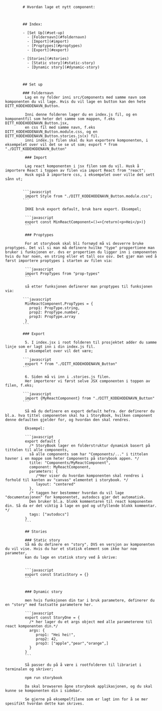             # Hvordan lage et nytt component:



            ## Index:

            - [Set Up](#set-up)
              - [Foldernavn](#foldernavn)
              - [Import](#import)
              - [Proptypes](#proptypes)
              - [Export](#export)

            - [Stories](#stories)
              - [Static story](#static-story)
              - [Dynamic story](#dynamic-story)



            ## Set up

            ### Foldernavn
             Lag en ny folder inni src/Components med samme navn som komponenten du vil lage. Hvis du vil lage en button kan den hete DITT_KODEHODENAVN_Button.

             Inni denne folderen lager du en index.js fil, og en komponentfil som heter det samme som mappen, f.eks DITT_KODEHODENAVN_Button.jsx,
             en css fil med samme navn, f.eks DITT_KODEHODENAVN_Button.module.css, og en DITT_KODEHODENAVN_Button.stories.js(x) fil.
             inni index.js filen skal du kun exportere komponenten, i eksempelet over vil det se se ut som; export * from "./DITT_KODEHODENAVN_Button"

             ### Import

             Lag react komponenten i jsx filen som du vil. Husk å importere React i toppen av filen via import React from "react";
             Husk også å importere css, i eksempelet over ville det sett sånn ut;


            ```javascript
             import Style from "./DITT_KODEHODENAVN_Button.module.css";
            ```

             IKKE bruk export default, bruk bare export. Eksempel;

             ```javascript
             export const MinReactComponent=()=>{return(<p>Hei</p>)}
             ```

             ### Proptypes

             For at storybook skal bli fornøyd må vi desverre bruke proptypes. Det vil si man må definere hvilke "type" proppertiene man bruker i funksjonen er. dvs er propertien du ligger inn i componenten hvis du har noen, en string eller et tall osv osv. Det gjør man ved å først importere proptypes i starten av filen via:

             ```javascript
             import PropTypes from "prop-types"
             ```

             så etter funksjonen definerer man proptypes til funksjonen via:

            ```javascript
             MinReactComponent.PropTypes = {
               prop1: PropType.string,
               prop2: PropType.number,
               prop3: PropType.array
             }
            ```

            ### Export

             5. I index.jsx i root folderen til prosjektet adder du samme linje som er lagt inn i din index.js fil.
             I eksempelet over vil det være;

            ```javascript
             export * from "./DITT_KODEHODENAVN_Button"
            ```

             6. Siden må vi inn i .stories.js filen.
             Her importerer vi først selve JSX componenten i toppen av filen, f.eks;

            ```javascript
             import {MyReactComponent} from "./DITT_KODEHODENAVN_Button"
            ```

             Så må du definere en export default hefra. der definerer du bl.a. hva tittel componenten skal ha i StoryBook, hvilken component denne defaulten gjelder for, og hvordan den skal rendres.

             Eksempel:

             ```javascript
             export default {
               /* StoryBook lager en folderstruktur dynamisk basert på tittelen til alle components,
               så alle components som har "Components/..." i tittelen havner i en mappe som heter Components på storybook appen. */
               title: "Components/MyReactComponent",
               component: MyReactComponent,
               parameters: {
                  /*Her viser du hvordan komponenten skal rendres i forhold til kanten av "canvas" elementet i storybook. */
                  layout: "centered"
               },
               /* taggen her bestemmer hvordan du vil lage "documentasjonen" for komponentet, autodocs gjør det automatisk.
               Den bruker bl.a. blokk kommentaren til react komponenten din. Så da er det viktig å lage en god og utfyllende blokk kommentar. */
               tags: ["autodocs"]
             }
             ```

             ## Stories

             ### Static story
             Så må du definere en "story". DVS en versjon av komponenten du vil vise. Hvis du har et statisk element som ikke har noe parameter,
             kan du lage en statisk story ved å skrive:


             ```javascript
             export const StaticStory = {}
             ```


             ### Dynamic story

             men hvis funksjonen din tar i bruk parametere, definerer du en "story" med fastsatte parametere her.

             ```javascript
             export const StoryOne = {
               /* her lager du et args object med alle parameterene til react komponenten din.*/
               args: {
                  prop1: "Hei hei!",
                  prop2: 42,
                  prop3: ["apple","pear","orange",]
               }
             }
             ```

             Så passer du på å være i rootfolderen til librariet i terminalen og skriver;

             npm run storybook

             Da skal browseren åpne storybook applikasjonen, og du skal kunne se komponenten din i sidebar.

             Se gjerne på eksempelfilene som er lagt inn for å se mer spesifikt hvordan dette kan skrives.
